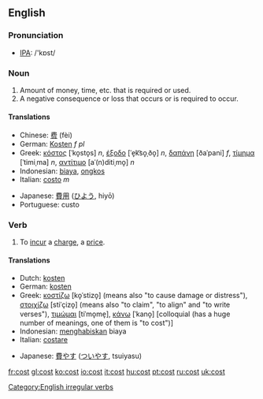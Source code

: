 ==English==

{{rank|week|stone|tree|781|cost|value|cast|speaking}}

=== Pronunciation ===
*[[w:IPA|IPA]]: /'kɒst/

=== Noun ===
{{en-noun|cost|costs}}
# Amount of money, time, etc. that is required or used.
# A negative consequence or loss that occurs or is required to occur.

====Translations====
{{top}}
*Chinese: [[费]] (fèi)
*German: [[Kosten]] ''f pl''
*Greek: [[κόστος]] [ˈko̞sto̞s] ''n'', [[έξοδο]] [ˈe̞k͡so̞ˌðo̞] ''n'', [[δαπάνη]] [ðaˈpani] ''f'', [[τίμημα]] [ˈtimiˌma] ''n'', [[αντίτιμο]] [aˈ(n)ditiˌmo̞] ''n''
*Indonesian: [[biaya]], [[ongkos]]
*Italian: [[costo]] ''m''
{{mid}}
*Japanese: [[費用]] ([[ひよう]], hiyō)
*Portuguese: custo
{{bottom}}

=== Verb ===
[[Category:English irregular verbs]]
{{en-verb2|'''to cost'''|'''[[costs]]'''|'''cost'''|'''cost'''|'''[[costing]]'''}}
# To [[incur]] a [[charge]], a [[price]].

====Translations====
{{top}}
*Dutch: [[kosten]]
*German: [[kosten]]
*Greek: [[κοστίζω]] [ko̞ˈstizo̞] (means also "to cause damage or distress"), [[στοιχίζω]] [stiˈçizo̞] (means also "to claim", "to align" and "to write verses"), [[τιμώμαι]] [tiˈmo̞me̞], [[κάνω]] [ˈkano̞] [colloquial (has a huge number of meanings, one of them is "to cost")]
*Indonesian: [[habis|menghabiskan]] biaya
*Italian: [[costare]]
{{mid}}
*Japanese: [[費やす]] ([[ついやす]], tsuiyasu)
{{bottom}}

[[fr:cost]]
[[gl:cost]]
[[ko:cost]]
[[io:cost]]
[[it:cost]]
[[hu:cost]]
[[pt:cost]]
[[ru:cost]]
[[uk:cost]]